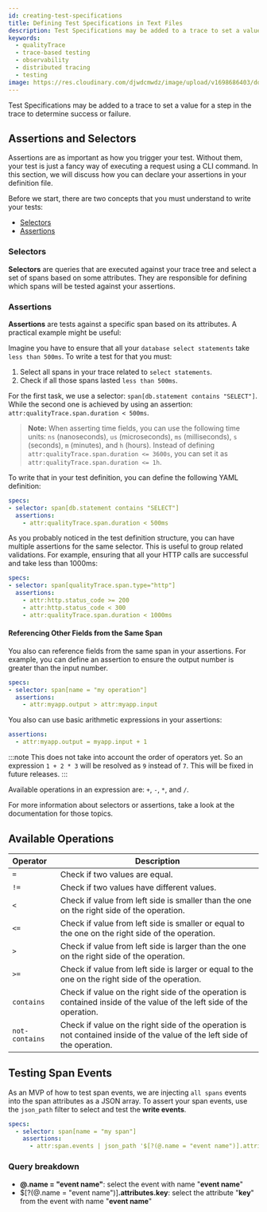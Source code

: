 ```yaml
---
id: creating-test-specifications
title: Defining Test Specifications in Text Files
description: Test Specifications may be added to a trace to set a value for a step in the trace to determine success or failure.
keywords:
  - qualityTrace
  - trace-based testing
  - observability
  - distributed tracing
  - testing
image: https://res.cloudinary.com/djwdcmwdz/image/upload/v1698686403/docs/Blog_Thumbnail_14_rsvkmo.jpg
---
```


Test Specifications may be added to a trace to set a value for a step in the trace to determine success or failure.

## Assertions and Selectors

Assertions are as important as how you trigger your test. Without them, your test is just a fancy way of executing a request using a CLI command. In this section, we will discuss how you can declare your assertions in your definition file.

Before we start, there are two concepts that you must understand to write your tests:

- [Selectors](/concepts/selectors)
- [Assertions](/concepts/assertions)

### Selectors

**Selectors** are queries that are executed against your trace tree and select a set of spans based on some attributes. They are responsible for defining which spans will be tested against your assertions.

### Assertions

**Assertions** are tests against a specific span based on its attributes. A practical example might be useful:

Imagine you have to ensure that all your `database select statements` take `less than 500ms`. To write a test for that you must:

1. Select all spans in your trace related to `select statements`.
2. Check if all those spans lasted `less than 500ms`.

For the first task, we use a selector: `span[db.statement contains "SELECT"]`. While the second one is achieved by using an assertion: `attr:qualityTrace.span.duration < 500ms`.

> **Note:** When asserting time fields, you can use the following time units: `ns` (nanoseconds), `us` (microseconds), `ms` (milliseconds), `s` (seconds), `m` (minutes), and `h` (hours). Instead of defining `attr:qualityTrace.span.duration <= 3600s`, you can set it as `attr:qualityTrace.span.duration <= 1h`.

To write that in your test definition, you can define the following YAML definition:

```yaml
specs:
- selector: span[db.statement contains "SELECT"]
  assertions:
    - attr:qualityTrace.span.duration < 500ms
```

As you probably noticed in the test definition structure, you can have multiple assertions for the same selector. This is useful to group related validations. For example, ensuring that all your HTTP calls are successful and take less than 1000ms:

```yaml
specs:
- selector: span[qualityTrace.span.type="http"]
  assertions:
    - attr:http.status_code >= 200
    - attr:http.status_code < 300
    - attr:qualityTrace.span.duration < 1000ms
```

#### Referencing Other Fields from the Same Span

You also can reference fields from the same span in your assertions. For example, you can define an assertion to ensure the output number is greater than the input number.

```yaml
specs:
- selector: span[name = "my operation"]
  assertions:
    - attr:myapp.output > attr:myapp.input
```

You also can use basic arithmetic expressions in your assertions:

```yaml
assertions:
  - attr:myapp.output = myapp.input + 1
```

:::note
This does not take into account the order of operators yet. So an expression `1 + 2 * 3` will be resolved as `9` instead of `7`. This will be fixed in future releases.
:::

Available operations in an expression are: `+`, `-`, `*`, and `/`.

For more information about selectors or assertions, take a look at the documentation for those topics.

## Available Operations

| Operator              | Description |
| :------------- | ------------------------------------------------------------------------------------------------------------------------ |
| `=`            | Check if two values are equal.                                                                                            |
| `!=`           | Check if two values have different values.                                                                                |
| `<`            | Check if value from left side is smaller than the one on the right side of the operation.                                 |
| `<=`           | Check if value from left side is smaller or equal to the one on the right side of the operation.                          |
| `>`            | Check if value from left side is larger than the one on the right side of the operation.                                  |
| `>=`           | Check if value from left side is larger or equal to the one on the right side of the operation.                           |
| `contains`     | Check if value on the right side of the operation is contained inside of the value of the left side of the operation.     |
| `not-contains` | Check if value on the right side of the operation is not contained inside of the value of the left side of the operation. |

## Testing Span Events

As an MVP of how to test span events, we are injecting `all spans` events into the span attributes as a JSON array. To assert your span events, use the `json_path` filter to select and test the **write events**.

```yaml
specs:
  - selector: span[name = "my span"]
    assertions:
      - attr:span.events | json_path '$[?(@.name = "event name")].attributes.key' = "expected_value"
```

### Query breakdown

* **@.name = "event name"**: select the event with name "**event name**"
* $[?(@.name = "event name")]**.attributes.key**: select the attribute "**key**" from the event with name "**event name**"
